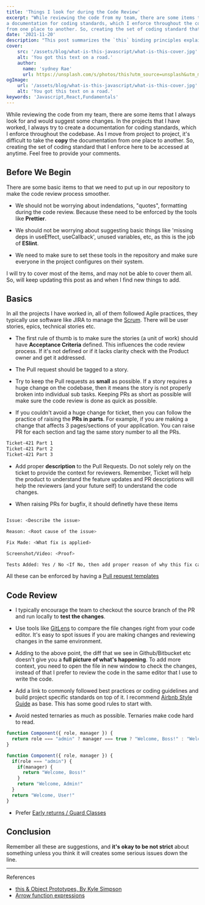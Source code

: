 ```yaml
---
title: 'Things I look for during the Code Review'
excerpt: "While reviewing the code from my team, there are some items that I always look for and would suggest some changes. In the projects that I have worked, I always try to create
a documentation for coding standards, which I enforce throughout the codebase. As I move from project to project, it's difficult to take the copy documentation
from one place to another. So, creating the set of coding standard that I enforce here to be accessed at anytime. Feel free to provide your comments."
date: '2021-11-20'
description: "This post summarizes the `this` binding principles explained in the book **this & Object Prototypes, by Kyle Simpson**. It's one of the book in the series _You Don't Know JS_"
cover: 
    src: '/assets/blog/what-is-this-javascript/what-is-this-cover.jpg'  
    alt: 'You got this text on a road.'
    author: 
      name: 'sydney Rae'
      url: https://unsplash.com/s/photos/this?utm_source=unsplash&utm_medium=referral&utm_content=creditCopyText"
ogImage:
    url: '/assets/blog/what-is-this-javascript/what-is-this-cover.jpg'  
    alt: 'You got this text on a road.'
keywords: 'Javascript,React,Fundamentals'
---
```


While reviewing the code from my team, there are some items that I always look for and would suggest some changes. In the projects that I have worked, I always try to create
a documentation for coding standards, which I enforce throughout the codebase. As I move from project to project, it's difficult to take the **copy** the documentation
from one place to another. So, creating the set of coding standard that I enforce here to be accessed at anytime. Feel free to provide your comments.

## Before We Begin

There are some basic items to that we need to put up in our repository to make the code review process smoother.

- We should not be worrying about indendations, "quotes", formatting during the code review. Because these need to be enforced
by the tools like **Prettier**.

- We should not be worrying about suggesting basic things like 'missing deps in useEffect, useCallback', unused variables, etc, as
this is the job of **ESlint**.

- We need to make sure to set these tools in the repository and make sure everyone in the project configures on their system. 

I will try to cover most of the items, and may not be able to cover them all. So, will keep updating this post as and when I find
new things to add.

## Basics

In all the projects I have worked in, all of them followed Agile practices, they typically use software like JIRA to manage the
[Scrum](https://aws.amazon.com/what-is/scrum/). There will be user stories, epics, technical stories etc. 

- The first rule of thumb is to make sure the stories (a unit of work) should have **Acceptance Criteria** defined. This influences
the code review process. If it's not defined or if it lacks clarity check with the Product owner and get it addressed.

- The Pull request should be tagged to a story.

- Try to keep the Pull requests as **small** as possible. If a story requires a huge change on the codebase, then it means the story
is not properly broken into individual sub tasks. Keeping PRs as short as possible will make sure the code review is done as
quick as possible.

- If you couldn't avoid a huge change for ticket, then you can follow the practice of raising the **PRs in parts**. For example, if you
are making a change that affects 3 pages/sections of your application. You can raise PR for each section and tag the same story number
to all the PRs. 

```bash noline
Ticket-421 Part 1
Ticket-421 Part 2
Ticket-421 Part 3
```

- Add proper **description** to the Pull Requests. Do not solely rely on the ticket to provide the context for reviewers. Remember, Ticket
will help the product to understand the feature updates and PR descriptions will help the reviewers (and your future self) to understand the 
code changes.

- When raising PRs for bugfix, it should definetly have these items

```bash noline

Issue: <Describe the issue>

Reason: <Root cause of the issue>

Fix Made: <What fix is applied>

Screenshot/Video: <Proof>

Tests Added: Yes / No <If No, then add proper reason of why this fix can't be tested>

```


All these can be enforced by having a [Pull request templates](https://docs.github.com/en/communities/using-templates-to-encourage-useful-issues-and-pull-requests/creating-a-pull-request-template-for-your-repository)

## Code Review

- I typically encourage the team to checkout the source branch of the PR and run locally to **test the changes**.

- Use tools like [GitLens](https://marketplace.visualstudio.com/items?itemName=eamodio.gitlens) to compare the file changes
right from your code editor. It's easy to spot issues if you are making changes and reviewing changes in the same environment.

- Adding to the above point, the diff that we see in Github/Bitbucket etc doesn't give you a **full picture of what's happening**. To
add more context, you need to open the file in new window to check the changes, instead of that I prefer to review the code in the same
editor that I use to write the code.

- Add a link to commonly followed best practices or coding guidelines and build project specific standards on top of it. I recommend
[Airbnb Style Guide](https://github.com/airbnb/javascript) as base. This has some good rules to start with. 

- Avoid nested ternaries as much as possible. Ternaries make code hard to read.

```jsx noline
function Component({ role, manager }) {
  return role === "admin" ? manager === true ? "Welcome, Boss!" : "Welcome, Admin!" : "Welcome, User!"
}
```

```jsx noline
function Component({ role, manager }) {
  if(role === "admin") {
    if(manager) {
      return "Welcome, Boss!"
    }
    return "Welcome, Admin!"
  }
  return "Welcome, User!"
}
```

- Prefer [Early returns / Guard Classes](https://medium.com/@timothydan/javascript-guard-clauses-64b999e3240) 


## Conclusion

Remember all these are suggestions, and **it's okay to be not strict** about something unless you think it will creates some serious issues 
down the line.

----

References

- [this & Object Prototypes, By Kyle Simpson](https://github.com/getify/You-Dont-Know-JS/tree/1st-ed/this%20%26%20object%20prototypes)
- [Arrow function expressions](https://developer.mozilla.org/en-US/docs/Web/JavaScript/Reference/Functions/Arrow_functions)